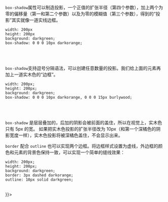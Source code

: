 `box-shadow`属性可以制造投影，一个正值的扩张半径（第四个参数），加上两个为零的偏移量（第一和第二个参数）以及为零的模糊值（第三个参数），得到的“投影”其实就像一道实线边框。

```
width: 200px
height: 200px
background: darkgreen;
box-shadow: 0 0 0 10px darkorange;
```

<br />
<div
  style={{
    width: 200,
    height: 200,
    background: "darkgreen",
    boxShadow: "0 0 0 10px darkorange",
  }}
></div>
<br />

`box-shadow`支持逗号分隔语法，可以创建任意数量的投影。我们给上面的元素再加上一道实木色的“边框”。

```
width: 200px;
height: 200px;
background: darkgreen;
box-shadow: 0 0 0 10px darkorange, 0 0 0 15px burlywood;
```

<br />
<div
  style={{
    width: 200,
    height: 200,
    background: "darkgreen",
    boxShadow: "0 0 0 10px darkorange, 0 0 0 15px burlywood",
  }}
></div>
<br />

`box-shadow` 是层层叠加的，后加的阴影会被前面的盖住，所以在视觉上，实木色只有 5px 的宽。
如果把实木色投影的扩张半径改为 10px（和第一个深橘色的阴影宽度一样），实木色投影将被深橘色盖住，不会显示出来。

`border` 配合 `outline` 也可以实现两个边框。将边框样式设置为虚线，外边框的颜色和元素的背景色保持一致，可以实现一个简单的缝线效果：

```
width: 200px;
height: 200px;
background: darkgreen;
border: 3px dashed darkorange;
outline: 10px solid darkgreen;
```

<br/>
<div style={{
    width:'200px',
height:'200px',
background:'darkgreen',
border:'3px dashed darkorange',
outline:'10px solid darkgreen',

}}></div>

<br />
